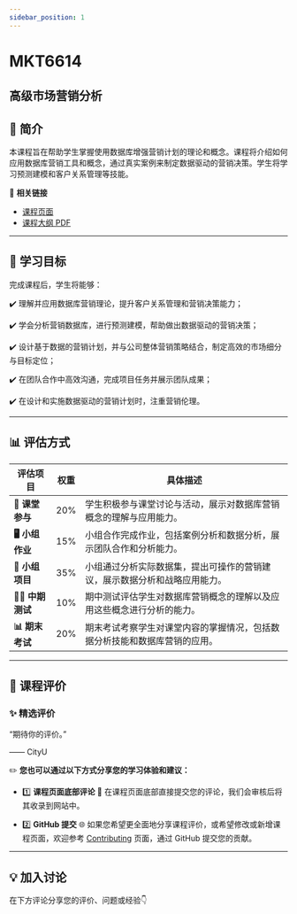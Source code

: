 ```yaml
---
sidebar_position: 1
---
```


# MKT6614
## 高级市场营销分析

## **📘 简介**
本课程旨在帮助学生掌握使用数据库增强营销计划的理论和概念。课程将介绍如何应用数据库营销工具和概念，通过真实案例来制定数据驱动的营销决策。学生将学习预测建模和客户关系管理等技能。

🔗 **相关链接**
- [课程页面](https://www.cityu.edu.hk/catalogue/pg/202425/course/MKT6614.htm)
- [课程大纲 PDF](https://www.cityu.edu.hk/catalogue/pg/202425/course/MKT6614.pdf)

---

## **🎯 学习目标**

完成课程后，学生将能够：

✔️ 理解并应用数据库营销理论，提升客户关系管理和营销决策能力；

✔️ 学会分析营销数据库，进行预测建模，帮助做出数据驱动的营销决策；

✔️ 设计基于数据的营销计划，并与公司整体营销策略结合，制定高效的市场细分与目标定位；

✔️ 在团队合作中高效沟通，完成项目任务并展示团队成果；

✔️ 在设计和实施数据驱动的营销计划时，注重营销伦理。

---

## **📊 评估方式**

| **评估项目**          | **权重** | **具体描述**                                                                                       |
|----------------------|---------|---------------------------------------------------------------------------------------------------|
| **📝 课堂参与**        | 20%     | 学生积极参与课堂讨论与活动，展示对数据库营销概念的理解与应用能力。                              |
| **🖥️ 小组作业**        | 15%     | 小组合作完成作业，包括案例分析和数据分析，展示团队合作和分析能力。                              |
| **📄 小组项目**        | 35%     | 小组通过分析实际数据集，提出可操作的营销建议，展示数据分析和战略应用能力。                       |
| **🧑‍💻 中期测试**      | 10%     | 期中测试评估学生对数据库营销概念的理解以及应用这些概念进行分析的能力。                          |
| **📊 期末考试**        | 20%     | 期末考试考察学生对课堂内容的掌握情况，包括数据分析技能和数据库营销的应用。                       |

---

## **💬 课程评价**

### ✨ **精选评价**
<div className={commentStyles.commentBox}>
    <p className={commentStyles.commentText}>
        “期待你的评价。”
    </p>
    <p className={commentStyles.commentAuthor}>—— CityU</p>
</div>

✏️ **您也可以通过以下方式分享您的学习体验和建议：**

- 1️⃣ **课程页面底部评论**
💬 在课程页面底部直接提交您的评论，我们会审核后将其收录到网站中。

- 2️⃣ **GitHub 提交**
🌐 如果您希望更全面地分享课程评价，或希望修改或新增课程页面，欢迎参考 [Contributing](/contributing) 页面，通过 GitHub 提交您的贡献。

---

## **💡 加入讨论**

在下方评论分享您的评价、问题或经验👇
<Utterances />